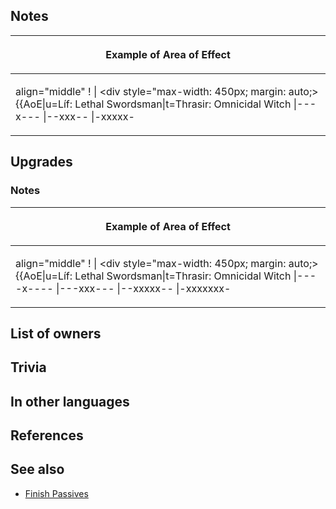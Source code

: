 {{Weapon Infobox
|tagid=SID_セクヴァベク
|weaponType=Sword
|weaponName=Sökkvabekkr
|might=16
|range=1
|effect=If unit is within 3 spaces of an ally, grants Atk/Spd/Def/Res+4 during combat, and unit makes a guaranteed follow-up attack, but after combat, if unit attacked, deals 20 damage to nearest ally.
|cost=400
|exclusive=1
|statModifiers=0,16,0,0,0
|required=Silver Sword
|refinePaths=default
|refineSP=400
|refineMedals=500
|refineDews=200
|cooldownSkill1=-1
|upgradedEffect=If unit is within 4 spaces of an ally, grants Atk/Spd/Def/Res+6 to unit and unit makes a guaranteed follow-up attack during combat, but after combat, if unit attacked, deals 20 damage to nearest ally, and also, if unit's Special is ready or unit's Special triggered before or during this combat, deals +5 damage (excluding when dealing damage with an area-of-effect Special), and when unit deals damage to foe, restores 7 HP to unit during combat (triggers even if 0 damage is dealt).
|effectSkill1=Accelerates Special trigger (cooldown count-1).<br>At the start of turn 1, grants Special cooldown count-2 to unit. At start of combat, if unit's HP ≥ 25%, grants Atk/Spd/Def/Res+4 to unit and reduces damage from foe's first attack by 30% during combat.
|properties=
}}
==Notes==
{{Guaranteed follow-up interaction}}
{{Temporary buffs}}
{{Out of Combat Damage}}
{| class="wikitable default mw-collapsible" 
! align="middle" | Example of Area of Effect
|-
| align="middle" ! |
<div style="max-width: 450px; margin: auto;>{{AoE|u=Líf: Lethal Swordsman|t=Thrasir: Omnicidal Witch
|---x---
|--xxx--
|-xxxxx-
|xxxuxtx
|-xxxxx-
|--xxx--
|---x---
}}</div>
|}
==Upgrades==
{{Weapon Upgrade List}}
===Notes===
{| class="wikitable default mw-collapsible" 
! align="middle" | Example of Area of Effect
|-
| align="middle" ! |
<div style="max-width: 450px; margin: auto;>{{AoE|u=Líf: Lethal Swordsman|t=Thrasir: Omnicidal Witch
|----x----
|---xxx---
|--xxxxx--
|-xxxxxxx-
|xxxxuxtxx
|-xxxxxxx-
|--xxxxx--
|---xxx---
|----x----
}}</div>
|}
{{FixedDamage|5}}
{{CombatHPRecovery|name=Refined Sökkvabekkr}}
{{Start of turn Special modification|name={{St|Sökkvabekkr|refine=Skill1}}}}
{{DamagePercentageReduction}}

==List of owners==
{{Skill Hero List}}
==Trivia==
{{NorseMyth|is the location where [[Wikipedia:Odin|Odin]] gained great wisdom from the goddess [[Wikipedia:Sága|Sága]]}}
==In other languages==
{{OtherLanguages
|japanese=セクヴァベク
|german=Sökkvabekkr
|spanishEU=Sökkvabekkr
|spanishLA=Sökkvabekkr
|french=Sökkvabekkr
|italian=Sökkvabekkr
|chineseTW=索克瓦貝克
|portuguese=Sökkvabekkr
}}
==References==
<references/>
==See also==
{{See also skills|cond=Description LIKE '%if unit attacked%nearest ally%' OR (Description LIKE '%unit_s special is ready%' OR Description LIKE '%at the start of turn 1, grants Special cooldown count-%') AND Exclusive='1' AND NAME NOT LIKE '%+'}}
* [[Skill families/A Passives#Finish|Finish Passives]]
{{Weapons Navbox}}